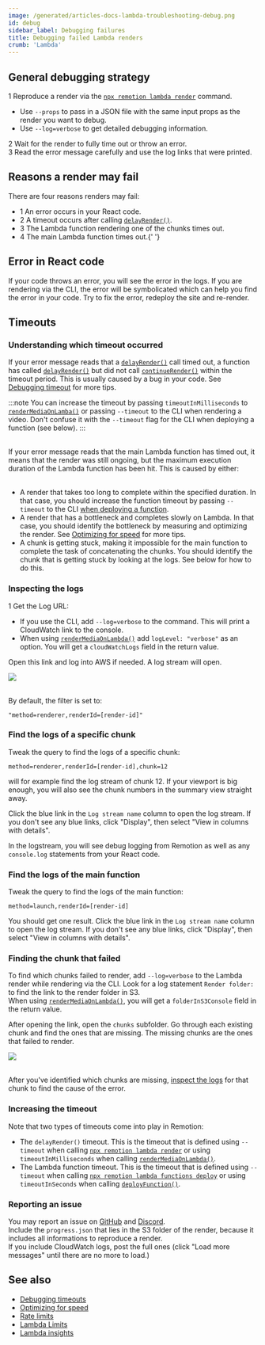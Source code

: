 ```yaml
---
image: /generated/articles-docs-lambda-troubleshooting-debug.png
id: debug
sidebar_label: Debugging failures
title: Debugging failed Lambda renders
crumb: 'Lambda'
---
```


<YouTube minutes={11} href="https://youtu.be/pwVEzTQ6VYE" thumb="https://i.ytimg.com/vi/pwVEzTQ6VYE/hqdefault.jpg?sqp=-oaymwEbCKgBEF5IVfKriqkDDggBFQAAiEIYAXABwAEG&rs=AOn4CLDGudSHhI9u7kkShN_awBk3hbQ9mA" title="How to troubleshoot and debug for Remotion Lambda" />

## General debugging strategy

<Step>1</Step> Reproduce a render via the [`npx remotion lambda render`](/docs/lambda/cli/render) command.

- Use `--props` to pass in a JSON file with the same input props as the render you want to debug.
- Use `--log=verbose` to get detailed debugging information.

<div>
  <Step>2</Step> Wait for the render to fully time out or throw an error.
</div>
<Step>3</Step> Read the error message carefully and use the log links that were printed.

## Reasons a render may fail

There are four reasons renders may fail:

- <Step>1</Step> An error occurs in your React code.
- <Step>2</Step> A timeout occurs after calling [`delayRender()`](/docs/delay-render).
- <Step>3</Step> The Lambda function rendering one of the chunks times out.
- <Step>4</Step> The main Lambda function times out.{' '}

## Error in React code

If your code throws an error, you will see the error in the logs. If you are rendering via the CLI, the error will be symbolicated which can help you find the error in your code.
Try to fix the error, redeploy the site and re-render.

## Timeouts

### Understanding which timeout occurred

If your error message reads that a [`delayRender()`](/docs/delay-render) call timed out, a function has called [`delayRender()`](/docs/delay-render) but did not call [`continueRender()`](/docs/delay-render) within the timeout period. This is usually caused by a bug in your code. See [Debugging timeout](/docs/timeout) for more tips.

:::note
You can increase the timeout by passing `timeoutInMilliseconds` to [`renderMediaOnLamba()`](/docs/lambda/rendermediaonlambda) or passing `--timeout` to the CLI when rendering a video. Don't confuse it with the `--timeout` flag for the CLI when deploying a function (see below).
:::

<br />
If your error message reads that the main Lambda function has timed out, it means that the render was still ongoing, but the maximum execution duration of the Lambda function has been hit. This is caused by either: <br /> <br />

- A render that takes too long to complete within the specified duration. In that case, you should increase the function timeout by passing `--timeout` to the CLI [when deploying a function](/docs/lambda/cli/functions).
- A render that has a bottleneck and completes slowly on Lambda. In that case, you should identify the bottleneck by measuring and optimizing the render. See [Optimizing for speed](/docs/lambda/optimizing-speed) for more tips.
- A chunk is getting stuck, making it impossible for the main function to complete the task of concatenating the chunks. You should identify the chunk that is getting stuck by looking at the logs. See below for how to do this.

### Inspecting the logs

<Step>1</Step> Get the Log URL:

- If you use the CLI, add `--log=verbose` to the command. This will print a CloudWatch link to the console.
- When using [`renderMediaOnLambda()`](/docs/lambda/rendermediaonlambda) add `logLevel: "verbose"` as an option. You will get a `cloudWatchLogs` field in the return value.

Open this link and log into AWS if needed. A log stream will open.

<img src="/img/cloudwatch.png" /> <br />
<br />

By default, the filter is set to:

```
"method=renderer,renderId=[render-id]"
```

### Find the logs of a specific chunk

Tweak the query to find the logs of a specific chunk:

```
method=renderer,renderId=[render-id],chunk=12
```

will for example find the log stream of chunk 12. If your viewport is big enough, you will also see the chunk numbers in the summary view straight away.

Click the blue link in the `Log stream name` column to open the log stream. If you don't see any blue links, click "Display", then select "View in columns with details".

In the logstream, you will see debug logging from Remotion as well as any `console.log` statements from your React code.

### Find the logs of the main function

Tweak the query to find the logs of the main function:

```
method=launch,renderId=[render-id]
```

You should get one result.
Click the blue link in the `Log stream name` column to open the log stream. If you don't see any blue links, click "Display", then select "View in columns with details".

### Finding the chunk that failed

To find which chunks failed to render, add `--log=verbose` to the Lambda render while rendering via the CLI. Look for a log statement `Render folder: ` to find the link to the render folder in S3.  
When using [`renderMediaOnLambda()`](/docs/lambda/rendermediaonlambda), you will get a `folderInS3Console` field in the return value.

After opening the link, open the `chunks` subfolder. Go through each existing chunk and find the ones that are missing. The missing chunks are the ones that failed to render.

<img src="/img/chunks.png" /> <br />
<br />

After you've identified which chunks are missing, [inspect the logs](#inspecting-the-logs) for that chunk to find the cause of the error.

### Increasing the timeout

Note that two types of timeouts come into play in Remotion:

- The `delayRender()` timeout. This is the timeout that is defined using `--timeout` when calling [`npx remotion lambda render`](/docs/lambda/cli/render) or using `timeoutInMilliseconds` when calling [`renderMediaOnLambda()`](/docs/lambda/rendermediaonlambda).
- The Lambda function timeout. This is the timeout that is defined using `--timeout` when calling [`npx remotion lambda functions deploy`](/docs/lambda/cli/functions) or using `timeoutInSeconds` when calling [`deployFunction()`](/docs/lambda/deployfunction).

### Reporting an issue

You may report an issue on [GitHub](https://remotion.dev/help) and [Discord](https://remotion.dev/discord).  
Include the `progress.json` that lies in the S3 folder of the render, because it includes all informations to reproduce a render.  
If you include CloudWatch logs, post the full ones (click "Load more messages" until there are no more to load.)

## See also

- [Debugging timeouts](/docs/timeout)
- [Optimizing for speed](/docs/lambda/optimizing-cost)
- [Rate limits](/docs/lambda/troubleshooting/rate-limit)
- [Lambda Limits](/docs/lambda/limits)
- [Lambda insights](/docs/lambda/insights)
